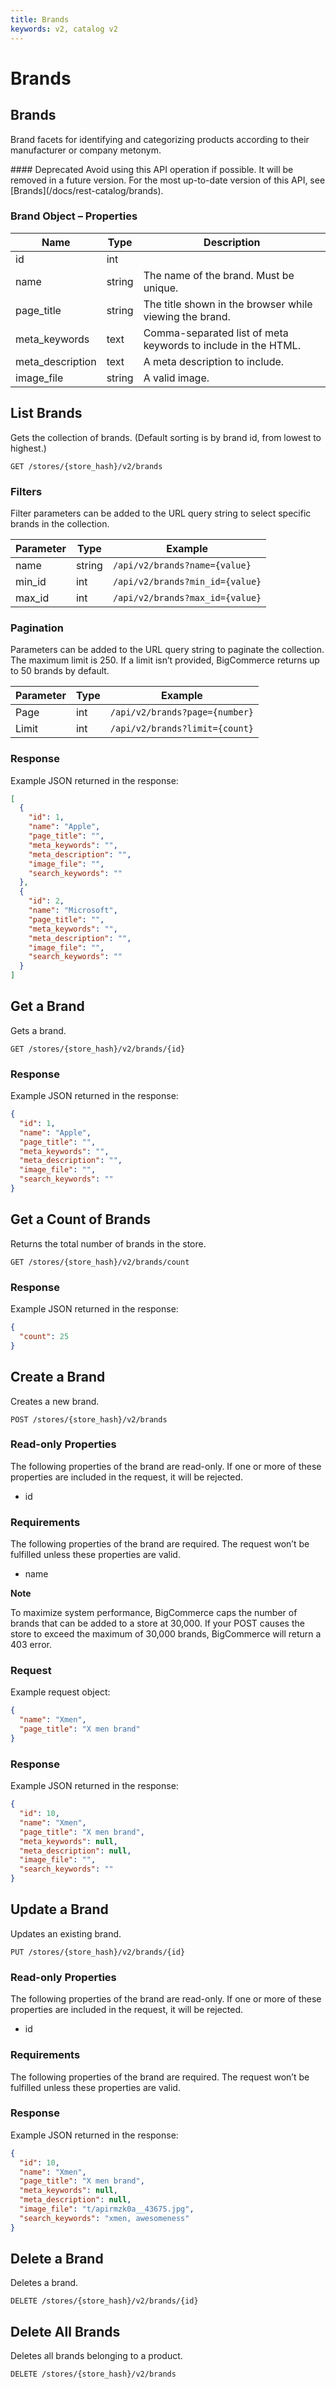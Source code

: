 ```yaml
---
title: Brands
keywords: v2, catalog v2
---
```


# Brands

## Brands 

Brand facets for identifying and categorizing products according to their manufacturer or company metonym.

<Callout type="warning">
  #### Deprecated
  Avoid using this API operation if possible. It will be removed in a future version.
  For the most up-to-date version of this API, see [Brands](/docs/rest-catalog/brands).
</Callout>

### Brand Object – Properties 

| Name | Type | Description |
|-|-|-|
| id | int |
| name | string | The name of the brand. Must be unique. |
| page_title | string | The title shown in the browser while viewing the brand. |
| meta_keywords | text | Comma-separated list of meta keywords to include in the HTML. |
| meta_description | text | A meta description to include. |
| image_file | string | A valid image. |

## List Brands 

Gets the collection of brands. (Default sorting is by brand id, from lowest to highest.)

`GET /stores/{store_hash}/v2/brands`

### Filters 

Filter parameters can be added to the URL query string to select specific brands in the collection.

| Parameter | Type | Example |
|-|-|-|
| name | string | `/api/v2/brands?name={value}` |
| min_id | int | `/api/v2/brands?min_id={value}` |
| max_id | int | `/api/v2/brands?max_id={value}` |

### Pagination 

Parameters can be added to the URL query string to paginate the collection. The maximum limit is 250. If a limit isn’t provided, BigCommerce returns up to 50 brands by default.

| Parameter | Type | Example |
|-|-|-|
| Page | int | `/api/v2/brands?page={number}` |
| Limit | int | `/api/v2/brands?limit={count}` |

### Response 

Example JSON returned in the response:

```json showLineNumbers copy
[
  {
    "id": 1,
    "name": "Apple",
    "page_title": "",
    "meta_keywords": "",
    "meta_description": "",
    "image_file": "",
    "search_keywords": ""
  },
  {
    "id": 2,
    "name": "Microsoft",
    "page_title": "",
    "meta_keywords": "",
    "meta_description": "",
    "image_file": "",
    "search_keywords": ""
  }
]
```

## Get a Brand 

Gets a brand.

`GET /stores/{store_hash}/v2/brands/{id}`

### Response 

Example JSON returned in the response:

```json showLineNumbers copy
{
  "id": 1,
  "name": "Apple",
  "page_title": "",
  "meta_keywords": "",
  "meta_description": "",
  "image_file": "",
  "search_keywords": ""
}
```

## Get a Count of Brands 

Returns the total number of brands in the store.

`GET /stores/{store_hash}/v2/brands/count`

### Response 

Example JSON returned in the response:

```json showLineNumbers copy
{
  "count": 25
}
```

## Create a Brand 

Creates a new brand.

`POST /stores/{store_hash}/v2/brands`

### Read-only Properties 

The following properties of the brand are read-only. If one or more of these properties are included in the request, it will be rejected.

*   id

### Requirements 

The following properties of the brand are required. The request won’t be fulfilled unless these properties are valid.

*   name

**Note** 

To maximize system performance, BigCommerce caps the number of brands that can be added to a store at 30,000. If your POST causes the store to exceed the maximum of 30,000 brands, BigCommerce will return a 403 error.

### Request 

Example request object:

```json showLineNumbers copy
{
  "name": "Xmen",
  "page_title": "X men brand"
}
```

### Response 

Example JSON returned in the response:

```json showLineNumbers copy
{
  "id": 10,
  "name": "Xmen",
  "page_title": "X men brand",
  "meta_keywords": null,
  "meta_description": null,
  "image_file": "",
  "search_keywords": ""
}
```

## Update a Brand 

Updates an existing brand.

`PUT /stores/{store_hash}/v2/brands/{id}`

### Read-only Properties 

The following properties of the brand are read-only. If one or more of these properties are included in the request, it will be rejected.

*   id

### Requirements 

The following properties of the brand are required. The request won’t be fulfilled unless these properties are valid.

### Response 

Example JSON returned in the response:

```json showLineNumbers copy
{
  "id": 10,
  "name": "Xmen",
  "page_title": "X men brand",
  "meta_keywords": null,
  "meta_description": null,
  "image_file": "t/apirmzk0a__43675.jpg",
  "search_keywords": "xmen, awesomeness"
}
```

## Delete a Brand 

Deletes a brand.

`DELETE /stores/{store_hash}/v2/brands/{id}`

## Delete All Brands 

Deletes all brands belonging to a product.

`DELETE /stores/{store_hash}/v2/brands`
